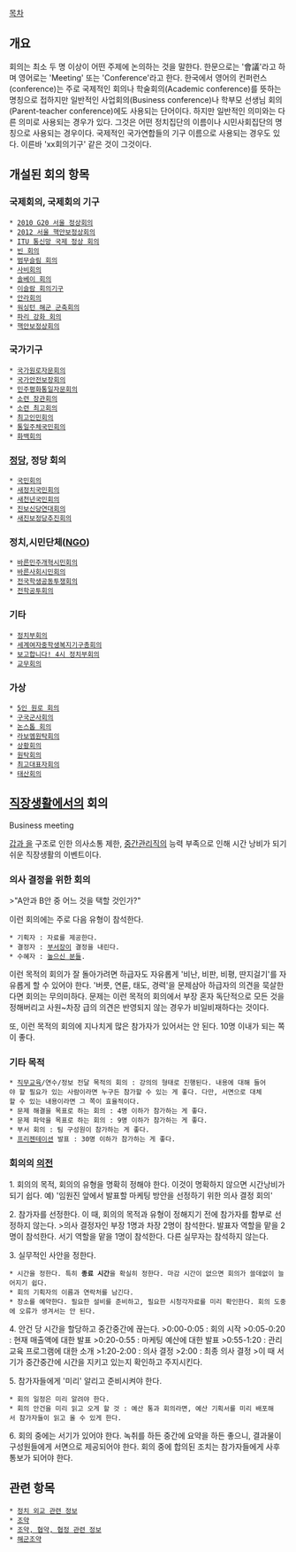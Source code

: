 [[목차]]

== 개요 ==
회의는 최소 두 명 이상이 어떤 주제에 논의하는 것을 말한다. 한문으로는 '會議'라고 하며 영어로는 'Meeting' 또는 'Conference'라고 한다. 한국에서 영어의 컨퍼런스(conference)는 주로 국제적인 회의나 학술회의(Academic conference)를 뜻하는 명칭으로 접하지만 일반적인 사업회의(Business conference)나 학부모 선생님 회의(Parent-teacher conference)에도 사용되는 단어이다. 하지만 일반적인 의미와는 다른 의미로 사용되는 경우가 있다. 그것은 어떤 정치집단의 이름이나 시민사회집단의 명칭으로 사용되는 경우이다. 국제적인 국가연합들의 기구 이름으로 사용되는 경우도 있다. 이른바 'xx회의기구' 같은 것이 그것이다.

== 개설된 회의 항목 ==
=== 국제회의, 국제회의 기구 ===
 * [[2010 G20 서울 정상회의]]
 * [[2012 서울 핵안보정상회의]]
 * [[ITU 통신망 국제 정상 회의]]
 * [[빈 회의]]
 * [[범무슬림 회의]]
 * [[사비회의]]
 * [[솔베이 회의]]
 * [[이슬람 회의기구]]
 * [[안라회의]]
 * [[워싱턴 해군 군축회의]]
 * [[파리 강화 회의]]
 * [[핵안보정상회의]]

=== 국가기구 ===
 * [[국가원로자문회의]]
 * [[국가안전보장회의]]
 * [[민주평화통일자문회의]]
 * [[소련 장관회의]]
 * [[소련 최고회의]]
 * [[최고인민회의]]
 * [[통일주체국민회의]]
 * [[화백회의]]

=== [[정당]], 정당 회의 ===
 * [[국민회의]]
 * [[새정치국민회의]]
 * [[새천년국민회의]]
 * [[진보신당연대회의]]
 * [[새진보정당추진회의]]

=== 정치,시민단체([[NGO]]) ===
 * [[바른민주개혁시민회의]]
 * [[바른사회시민회의]]
 * [[전국학생공동투쟁회의]]
 * [[전학공투회의]]

=== 기타 ===
 * [[정치부회의]]
 * [[세계여자중학생복지기구총회의]]
 * [[보고합니다! 4시 정치부회의]]
 * [[교무회의]]

=== 가상 ===
 * [[5인 원로 회의]]
 * [[구국군사회의]]
 * [[논스톱 회의]]
 * [[라보멤원탁회의]]
 * [[상황회의]]
 * [[원탁회의]]
 * [[최고대표자회의]]
 * [[태산회의]]

== [[직장생활]]에서의 회의 ==
Business meeting

[[갑과 을]] 구조로 인한 의사소통 제한, [[중간관리직]]의 능력 부족으로 인해 시간 낭비가 되기 쉬운 직장생활의 이벤트이다.

=== 의사 결정을 위한 회의 ===
>"A안과 B안 중 어느 것을 택할 것인가?"

이런 회의에는 주로 다음 유형이 참석한다.
 * 기획자 : 자료를 제공한다.
 * 결정자 : [[부서장]]이 결정을 내린다.
 * 수혜자 : [[높으신 분들]].

이런 목적의 회의가 잘 돌아가려면 하급자도 자유롭게 '비난, 비판, 비평, 딴지걸기'를 자유롭게 할 수 있어야 한다. '버릇, 연륜, 태도, 경력'을 문제삼아 하급자의 의견을 묵살한다면 회의는 무의미하다. 문제는 이런 목적의 회의에서 부장 혼자 독단적으로 모든 것을 정해버리고 사원~차장 급의 의견은 반영되지 않는 경우가 비일비재하다는 것이다.

또, 이런 목적의 회의에 지나치게 많은 참가자가 있어서는 안 된다. 10명 이내가 되는 쪽이 좋다.

=== 기타 목적 ===
 * [[직무교육]]/연수/정보 전달 목적의 회의 : 강의의 형태로 진행된다. 내용에 대해 들어야 할 필요가 있는 사람이라면 누구든 참가할 수 있는 게 좋다. 다만, 서면으로 대체할 수 있는 내용이라면 그 쪽이 효율적이다.
 * 문제 해결을 목표로 하는 회의 : 4명 이하가 참가하는 게 좋다.
 * 문제 파악을 목표로 하는 회의 : 9명 이하가 참가하는 게 좋다.
 * 부서 회의 : 팀 구성원이 참가하는 게 좋다.
 * [[프리젠테이션]] 발표 : 30명 이하가 참가하는 게 좋다.

=== 회의의 [[의전]] ===

1. 회의의 목적, 회의의 유형을 명확히 정해야 한다. 이것이 명확하지 않으면 시간낭비가 되기 쉽다.
예) '임원진 앞에서 발표할 마케팅 방안을 선정하기 위한 의사 결정 회의'

2. 참가자를 선정한다. 이 때, 회의의 목적과 유형이 정해지기 전에 참가자를 함부로 선정하지 않는다.
>의사 결정자인 부장 1명과 차장 2명이 참석한다. 발표자 역할을 맡을 2명이 참석한다. 서기 역할을 맡을 1명이 참석한다. 다른 실무자는 참석하지 않는다.

3. 실무적인 사안을 정한다.
 * 시간을 정한다. 특히 '''종료 시간'''을 확실히 정한다. 마감 시간이 없으면 회의가 쓸데없이 늘어지기 쉽다.
 * 회의 기획자의 이름과 연락처를 남긴다.
 * 장소를 예약한다. 필요한 설비를 준비하고, 필요한 시청각자료를 미리 확인한다. 회의 도중에 오류가 생겨서는 안 된다.

4. 안건 당 시간을 할당하고 중간중간에 끊는다.
>0:00-0:05 : 회의 시작
>0:05-0:20 : 현재 매출액에 대한 발표
>0:20-0:55 : 마케팅 예산에 대한 발표
>0:55-1:20 : 관리 교육 프로그램에 대한 소개
>1:20-2:00 : 의사 결정
>2:00 : 최종 의사 결정
>이 때 서기가 중간중간에 시간을 지키고 있는지 확인하고 주지시킨다.

5. 참가자들에게 '미리' 알리고 준비시켜야 한다.
 * 회의 일정은 미리 알려야 한다.
 * 회의 안건을 미리 읽고 오게 할 것 : 예산 통과 회의라면, 예산 기획서를 미리 배포해서 참가자들이 읽고 올 수 있게 한다.

6. 회의 중에는 서기가 있어야 한다. 녹취를 하든 중간에 요약을 하든 좋으니, 결과물이 구성원들에게 서면으로 제공되어야 한다. 회의 중에 합의된 조치는 참가자들에게 사후 통보가 되어야 한다.

== 관련 항목 ==
 * [[정치 외교 관련 정보]]
 * [[조약]]
 * [[조약, 협약, 협정 관련 정보]]
 * [[해군조약]]
